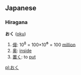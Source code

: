 ==Japanese==  
{{ja-attention|Hiragana header should be replaced with POS header|key=p}}
===Hiragana===
{{ja-attention|needs POS template to categorize|key=c|tcat=hiragana}}
'''おく''' ([[oku]])
# [[億]]: 10<sup>8</sup> = 100×10<big>⁶</big> = 100 [[million]]
# [[奥]]: [[inside]]
# [[置く]]: to [[put]]

[[pl:おく]]